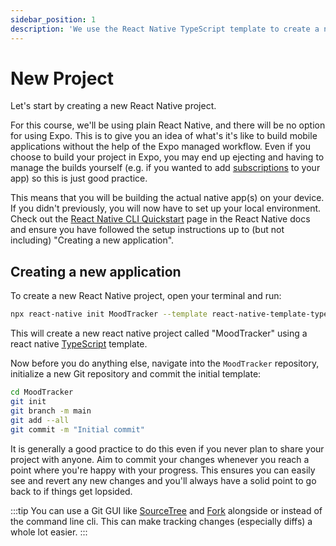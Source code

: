 ```yaml
---
sidebar_position: 1
description: 'We use the React Native TypeScript template to create a new project'
---
```



# New Project

Let's start by creating a new React Native project.

For this course, we'll be using plain React Native, and there will be no option for using Expo. This is to give you an idea of what's it's like to build mobile applications without the help of the Expo managed workflow. Even if you choose to build your project in Expo, you may end up ejecting and having to manage the builds yourself (e.g. if you wanted to add [subscriptions](https://docs.expo.dev/versions/latest/sdk/in-app-purchases/) to your app) so this is just good practice.

This means that you will be building the actual native app(s) on your device. If you didn't previously, you will now have to set up your local environment. Check out the [React Native CLI Quickstart](https://reactnative.dev/docs/environment-setup) page in the React Native docs and ensure you have followed the setup instructions up to (but not including) "Creating a new application".

## Creating a new application

To create a new React Native project, open your terminal and run:

```bash
npx react-native init MoodTracker --template react-native-template-typescript
```

This will create a new react native project called "MoodTracker" using a react native [TypeScript](https://github.com/react-native-community/react-native-template-typescript) template.

Now before you do anything else, navigate into the `MoodTracker` repository, initialize a new Git repository and commit the initial template:

```bash
cd MoodTracker
git init
git branch -m main
git add --all
git commit -m "Initial commit"
```

It is generally a good practice to do this even if you never plan to share your project with anyone. Aim to commit your changes whenever you reach a point where you're happy with your progress. This ensures you can easily see and revert any new changes and you'll always have a solid point to go back to if things get lopsided.

:::tip
You can use a Git GUI like [SourceTree](https://www.sourcetreeapp.com/) and [Fork](https://git-fork.com/) alongside or instead of the command line cli. This can make tracking changes (especially diffs) a whole lot easier.
:::
